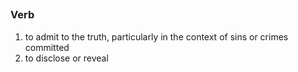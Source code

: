=={{en}}==
===Verb===
#to admit to the truth, particularly in the context of sins or crimes committed
# to disclose or reveal